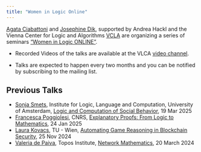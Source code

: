 ```yaml
---
title: "Women in Logic Online"
---
```


<p> [Agata Ciabattoni](https://www.logic.at/staff/agata/) and [Josephine Dik](https://josephinedik.github.io/), 
supported by Andrea Hackl and the Vienna Center for Logic and Algorithms [VCLA](https://www.vcla.at/) are organizing a series of seminars
["Women in Logic ONLINE"](https://www.vcla.at/women-in-logic/).

* Recorded Videos of the talks are available at the VLCA [video channel](https://www.youtube.com/playlist?list=PLdqgJshpd1aWOGdqfrloD69Ev1MSPd0Wg).

* Talks are expected to happen every two months and you can be notified by subscribing to the mailing list.

<h2> Previous Talks </h2>

<ul> 

<li> [Sonja Smets](https://sites.google.com/site/thesonjasmetssite/), Institute for Logic, Language and Computation, University of Amsterdam, [Logic and Computation of Social Behavior](https://www.youtube.com/watch?v=cMee0vGpMlE), 19 Mar 2025 </li>

<li> [Francesca Poggiolesi](https://sites.google.com/site/poggiolesi/home), CNRS, [Explanatory Proofs: From Logic to Mathematics](https://www.vcla.at/2025/01/women-in-logic-online-talk-with-francesca-poggiolesi/), 24 Jan 2025 </li>

<li> [Laura Kovacs](http://lkovacs.com/), TU - Wien, [Automating Game Reasoning in Blockchain Security](https://www.vcla.at/2024/10/women-in-logic-online-talk-announcement/), 25 Nov 2024 </li>

<li> [Valeria de Paiva](http://vcvpaiva.github.io/), Topos Institute, [Network Mathematics](https://www.vcla.at/2024/02/women-in-logic-online/), 20 March 2024 </li>
</ul>
</p>


